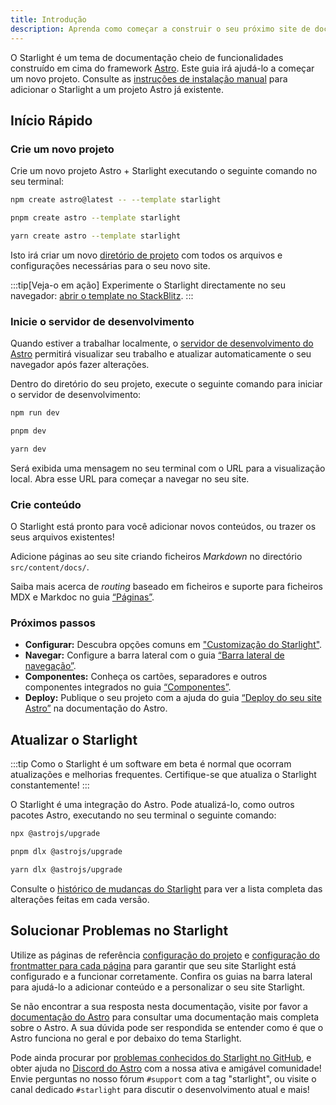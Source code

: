 ```yaml
---
title: Introdução
description: Aprenda como começar a construir o seu próximo site de documentação com Starlight pelo Astro.
---
```



O Starlight é um tema de documentação cheio de funcionalidades construído em cima do framework [Astro](https://astro.build).
Este guia irá ajudá-lo a começar um novo projeto.
Consulte as [instruções de instalação manual](/pt-pt/manual-setup/) para adicionar o Starlight a um projeto Astro já existente.

## Início Rápido

### Crie um novo projeto

Crie um novo projeto Astro + Starlight executando o seguinte comando no seu terminal:

<Tabs syncKey="pkg">
<TabItem label="npm">

```sh
npm create astro@latest -- --template starlight
```

</TabItem>
<TabItem label="pnpm">

```sh
pnpm create astro --template starlight
```

</TabItem>
<TabItem label="Yarn">

```sh
yarn create astro --template starlight
```

</TabItem>
</Tabs>

Isto irá criar um novo [diretório de projeto](/pt-pt/guides/project-structure/) com todos os arquivos e configurações necessárias para o seu novo site.

:::tip[Veja-o em ação]
Experimente o Starlight directamente no seu navegador:
[abrir o template no StackBlitz](https://stackblitz.com/github/withastro/starlight/tree/main/examples/basics).
:::

### Inicie o servidor de desenvolvimento

Quando estiver a trabalhar localmente, o [servidor de desenvolvimento do Astro](https://docs.astro.build/pt/reference/cli-reference/#astro-dev) permitirá visualizar seu trabalho e atualizar automaticamente o seu navegador após fazer alterações.

Dentro do diretório do seu projeto, execute o seguinte comando para iniciar o servidor de desenvolvimento:

<Tabs syncKey="pkg">
<TabItem label="npm">

```sh
npm run dev
```

</TabItem>
<TabItem label="pnpm">

```sh
pnpm dev
```

</TabItem>
<TabItem label="Yarn">

```sh
yarn dev
```

</TabItem>
</Tabs>

Será exibida uma mensagem no seu terminal com o URL para a visualização local.
Abra esse URL para começar a navegar no seu site.

### Crie conteúdo

O Starlight está pronto para você adicionar novos conteúdos, ou trazer os seus arquivos existentes!

Adicione páginas ao seu site criando ficheiros _Markdown_ no directório `src/content/docs/`.

Saiba mais acerca de _routing_ baseado em ficheiros e suporte para ficheiros MDX e Markdoc no guia [“Páginas”](/pt-pt/guides/pages/).

### Próximos passos

- **Configurar:** Descubra opções comuns em ["Customização do Starlight"](/pt-pt/guides/customization/).
- **Navegar:** Configure a barra lateral com o guia [“Barra lateral de navegação”](/pt-pt/guides/sidebar/).
- **Componentes:** Conheça os cartões, separadores e outros componentes integrados no guia [“Componentes”](/pt-pt/guides/components/).
- **Deploy:** Publique o seu projeto com a ajuda do guia [“Deploy do seu site Astro”](https://docs.astro.build/pt-br/guides/deploy/) na documentação do Astro.

## Atualizar o Starlight

:::tip
Como o Starlight é um software em beta é normal que ocorram atualizações e melhorias frequentes.
Certifique-se que atualiza o Starlight constantemente!
:::

O Starlight é uma integração do Astro. Pode atualizá-lo, como outros pacotes Astro, executando no seu terminal o seguinte comando:

<Tabs syncKey="pkg">
<TabItem label="npm">

```sh
npx @astrojs/upgrade
```

</TabItem>
<TabItem label="pnpm">

```sh
pnpm dlx @astrojs/upgrade
```

</TabItem>
<TabItem label="Yarn">

```sh
yarn dlx @astrojs/upgrade
```

</TabItem>
</Tabs>

Consulte o [histórico de mudanças do Starlight](https://github.com/withastro/starlight/blob/main/packages/starlight/CHANGELOG.md) para ver a lista completa das alterações feitas em cada versão.

## Solucionar Problemas no Starlight

Utilize as páginas de referência [configuração do projeto](/pt-pt/reference/configuration/) e [configuração do frontmatter para cada página](/pt-pt/reference/frontmatter/) para garantir que seu site Starlight está configurado e a funcionar corretamente.
Confira os guias na barra lateral para ajudá-lo a adicionar conteúdo e a personalizar o seu site Starlight.

Se não encontrar a sua resposta nesta documentação, visite por favor a [documentação do Astro](https://docs.astro.build/pt-br/) para consultar uma documentação mais completa sobre o Astro.
A sua dúvida pode ser respondida se entender como é que o Astro funciona no geral e por debaixo do tema Starlight.

Pode ainda procurar por [problemas conhecidos do Starlight no GitHub](https://github.com/withastro/starlight/issues), e obter ajuda no [Discord do Astro](https://astro.build/chat/) com a nossa ativa e amigável comunidade! Envie perguntas no nosso fórum `#support` com a tag "starlight", ou visite o canal dedicado `#starlight` para discutir o desenvolvimento atual e mais!
